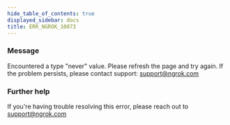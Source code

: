 ```yaml
---
hide_table_of_contents: true
displayed_sidebar: docs
title: ERR_NGROK_10073
---
```


### Message

Encountered a type "never" value. Please refresh the page and try again. If the problem persists, please contact support: support@ngrok.com

<ErrorDetails />

### Further help

If you're having trouble resolving this error, please reach out to [support@ngrok.com](mailto:support@ngrok.com?subject=Help%20with%20ERR_NGROK_10073)
